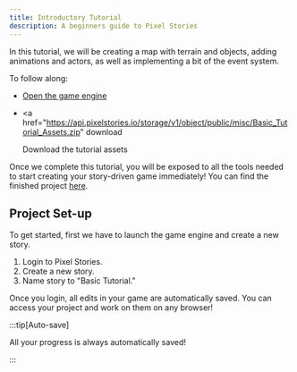 ```yaml
---
title: Introductory Tutorial
description: A beginners guide to Pixel Stories
---
```



In this tutorial, we will be creating a map with terrain and objects, adding animations and actors, as well as implementing a bit of the event system.

To follow along:

- <a href="https://app.pixelstories.io/editor" target="_blank">
    Open the game engine
  </a>

- <a
    href="https://api.pixelstories.io/storage/v1/object/public/misc/Basic_Tutorial_Assets.zip"
    download
  >
    Download the tutorial assets
  </a>

Once we complete this tutorial, you will be exposed to all the tools needed to start creating your story-driven game immediately! You can find the finished project <a href="https://app.pixelstories.io/embed/9JqZWsEk20" target="_blank">here</a>.

## Project Set-up

To get started, first we have to launch the game engine and create a new story.

<Steps>

1. Login to Pixel Stories.
2. Create a new story.
3. Name story to "Basic Tutorial."

</Steps>

Once you login, all edits in your game are automatically saved. You can access your project and work on them on any browser!

:::tip[Auto-save]

All your progress is always automatically saved!

:::
